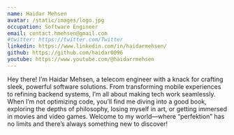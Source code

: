 ```yaml
---
name: Haidar Mehsen
avatar: /static/images/logo.jpg
occupation: Software Engineer
email: contact.hmehsen@gmail.com
#twitter: https://twitter.com/Twitter
linkedin: https://www.linkedin.com/in/haidarmehsen/
github: https://github.com/haidar0096
youtube: https://www.youtube.com/@haidarrmehsen
---
```


Hey there! I’m Haidar Mehsen, a telecom engineer with a knack for crafting sleek, powerful software solutions. From transforming mobile experiences to refining backend systems, I’m all about making tech work seamlessly. When I’m not optimizing code, you’ll find me diving into a good book, exploring the depths of philosophy, losing myself in art, or getting immersed in movies and video games. Welcome to my world—where “perfektion” has no limits and there’s always something new to discover!
